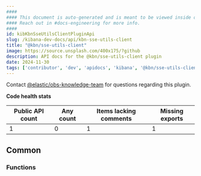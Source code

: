 ```yaml
---
####
#### This document is auto-generated and is meant to be viewed inside our experimental, new docs system.
#### Reach out in #docs-engineering for more info.
####
id: kibKbnSseUtilsClientPluginApi
slug: /kibana-dev-docs/api/kbn-sse-utils-client
title: "@kbn/sse-utils-client"
image: https://source.unsplash.com/400x175/?github
description: API docs for the @kbn/sse-utils-client plugin
date: 2024-11-30
tags: ['contributor', 'dev', 'apidocs', 'kibana', '@kbn/sse-utils-client']
---
```




Contact [@elastic/obs-knowledge-team](https://github.com/orgs/elastic/teams/obs-knowledge-team) for questions regarding this plugin.

**Code health stats**

| Public API count  | Any count | Items lacking comments | Missing exports |
|-------------------|-----------|------------------------|-----------------|
| 1 | 0 | 1 | 1 |

## Common

### Functions
<DocDefinitionList data={kbnSseUtilsClientObj.common.functions}/>

